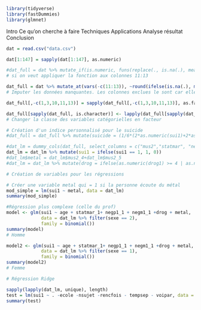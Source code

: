 ```r
library(tidyverse)
library(fastDummies)
library(glmnet)
```
Intro
Ce qu'on cherche à faire
Techniques
Applications
Analyse résultat 
Conclusion



```r
dat = read.csv("data.csv")

dat[1:147] = sapply(dat[1:147], as.numeric)

#dat_full = dat %>% mutate_if(is.numeric, funs(replace(., is.na(.), mean(., na.rm = TRUE))))
# si on veut appliquer la fonction aux colonnes 11:13

dat_full = dat %>% mutate_at(vars(-c(11:13)), ~round(ifelse(is.na(.), mean(., na.rm = TRUE), .), 0))
# Imputer les données manquantes. Les colonnes exclues le sont car elles sont largement composé de NA

dat_full[,-c(1,3,10,11,13)] = sapply(dat_full[,-c(1,3,10,11,13)], as.factor)

dat_full[sapply(dat_full, is.character)] <- lapply(dat_full[sapply(dat_full, is.character)], as.factor)
# Changer la classe des variables catégorielles en facteur
```

```r
# Création d'un indice personnalisé pour le suicide 
#dat_full = dat_full %>% mutate(suicide = (1/6*(2*as.numeric(sui1)+2*as.numeric(sui8)+as.numeric(sui5)+as.numeric(sui7))))
```


```r
#dat_lm = dummy_cols(dat_full, select_columns = c("mus2","statmar", "negp1", "negm1"))
dat_lm = dat_lm %>% mutate(sui1 = ifelse(sui1 == 1, 1, 0))
#dat_lm$metal = dat_lm$mus2_4+dat_lm$mus2_5
#dat_lm = dat_lm %>% mutate(drog = ifelse(as.numeric(drog1) >= 4 | as.numeric(drog2) >= 4 | as.numeric(drog3) >= 4 | as.numeric(drog4) >= 4, 1, 0))

# Création de variables pour les régressions
```


```r
# Créer une variable metal qui = 1 si la personne écoute du métal
mod_simple = lm(sui1 ~ metal, data = dat_lm)
summary(mod_simple)
```

```r
#Régression plus complexe (celle du prof)
model <- glm(sui1 ~ age + statmar_1+ negp1_1 + negm1_1 +drog + metal, 
             data = dat_lm %>% filter(sexe == 2), 
             family = binomial())
summary(model)
# Homme

model2 <- glm(sui1 ~ age + statmar_1+ negp1_1 + negm1_1 +drog + metal, 
             data = dat_lm %>% filter(sexe == 1), 
             family = binomial())
summary(model2)
# Femme
```

```r
# Régression Ridge

sapply(lapply(dat_lm, unique), length)
test = lm(sui1 ~ . -ecole -nsujet -rencfois - tempsep - voipar, data = dat %>% filter(sexe == 2))
summary(test)
```

